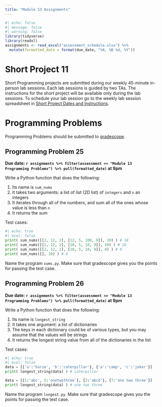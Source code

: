 ```yaml
---
title: "Module 13 Assignments"
---
```



```r
#| echo: false
#| message: false
#| warning: false
library(tidyverse)
library(readxl)
assignments <- read_excel("assessment_schedule.xlsx") %>% 
  mutate(formatted_date = format(due_date, "%A, %B %d, %Y"))
```

# Short Project 11

Short Programming projects are submitted during our weekly 45-minute in-person lab sessions. Each lab sessions is guided by two TAs. The instructions for the short project will be available only during the lab sessions. To schedule your lab session go to the weekly lab session spreadsheet in [Short Project Dates and Instructions](short-projects.html).

# Programming Problems

Programming Problems should be submitted to [gradescope](https://www.gradescope.com/courses/934148).

## Programming Problem 25

**Due date: `r assignments %>% filter(assessment == "Module 13 Programming Problems") %>% pull(formatted_date)` at 9pm**

Write a Python function that does the following:

1.  Its name is `sum_nums`
2.  It takes two arguments: a list of list (2D list) of `integers` and `n` an integers
3.  It iterates through all of the numbers, and sum all of the ones whose value is less than `n`
4.  It returns the sum

Test cases:

```python
#| echo: true
#| eval: false
print( sum_nums([[2, 12, 2], [12, 5, 100, 9]], 10) ) # 18
print( sum_nums([[2, 12, 2], [10, 5, 10, 9]], 10) ) # 18
print( sum_nums([[2, 12, 2], [10, 5, 10, 9]], 0) ) # 0
print( sum_nums([], 10) ) # 0
```

Name the program `sums.py`. Make sure that gradescope gives you the points for passing the test case.

## Programming Problem 26

**Due date: `r assignments %>% filter(assessment == "Module 13 Programming Problems") %>% pull(formatted_date)` at 9pm**

Write a Python function that does the following:

1.  Its name is `longest_string`
2.  It takes one argument: a list of dictionaries
3.  The keys in each dictionary could be of various types, but you may assume that the values will be strings
4.  It returns the longest string value from all of the dictionaries in the list

Test cases:

```python
#| echo: true
#| eval: false
data = [{'a':'horse', 'b':'caterpillar'}, {'a':'camp', 'c':'joker'}]
print( longest_string(data) ) # caterpillar

data = [{1:'abc', 5:'onetwothree'}, {2:'abcd'}, {7:'one two three'}]
print( longest_string(data) ) # one two three
```

Name the program `longest.py`. Make sure that gradescope gives you the points for passing the test case.
